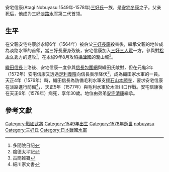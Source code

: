 安宅信康(Atagi Nobuyasu 1549年-1578年)[[三好氏|三好氏]]一族，是[[安宅冬康|安宅冬康]]之子。父亲死后，他成为三好[[淡路水军|淡路水军]]第二代首领。
==生平==
在父親安宅冬康於永祿6年（1564年）被伯父[[三好長慶|三好長慶]]殺害後，繼承父親的地位成為淡路水軍的首領，當三好長慶身歿後，安宅信康加入[[三好三人眾|三好三人眾]]一方，參與對[[松永久秀|松永久秀]]方的進攻<ref>多聞院日記</ref>，在永祿9年8月攻陷[[攝津國|攝津國]]的瀧山城<ref>陰德太平記</ref>。

[[織田信長|織田信長]]上洛後、安宅信康一度參與[[信長包圍網|信長包圍網]]與織田氏敵對，但在元龜3年（1572年）安宅信康又透過[[足利義昭|足利義昭]]向信長表示降伏<ref>古簡雑纂</ref>，成為織田家水軍的一員。天正4年（1576年）時，織田信長為防備毛利水軍支援[[石山本願寺|石山本願寺]]，要求安宅信康在淡路進行防備<ref>細川家文書</ref>，、天正5年（1577年）與毛利水軍於木津川口作戰。安宅信康後在天正6年（1578年）病死，享年30歲。地位由弟弟[[安宅清康|安宅清康]]繼承。

==參考文獻==
{{reflist}}

[[Category:戰國武將|Category:戰國武將]]
[[Category:1549年出生|Category:1549年出生]]
[[Category:1578年逝世|Category:1578年逝世]]
[[Category:安宅氏|nobuyasu]]
[[Category:三好氏|Category:三好氏]]
[[Category:日本戰國水軍|Category:日本戰國水軍]]